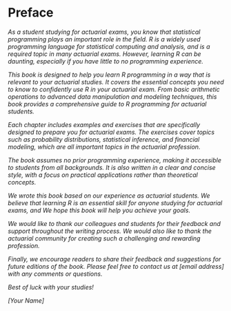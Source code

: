 # Preface {.unnumbered}

*As a student studying for actuarial exams, you know that statistical programming plays an important role in the field. R is a widely used programming language for statistical computing and analysis, and is a required topic in many actuarial exams. However, learning R can be daunting, especially if you have little to no programming experience.*

*This book is designed to help you learn R programming in a way that is relevant to your actuarial studies. It covers the essential concepts you need to know to confidently use R in your actuarial exam. From basic arithmetic operations to advanced data manipulation and modeling techniques, this book provides a comprehensive guide to R programming for actuarial students.*

*Each chapter includes examples and exercises that are specifically designed to prepare you for actuarial exams. The exercises cover topics such as probability distributions, statistical inference, and financial modeling, which are all important topics in the actuarial profession.*

*The book assumes no prior programming experience, making it accessible to students from all backgrounds. It is also written in a clear and concise style, with a focus on practical applications rather than theoretical concepts.*

*We wrote this book based on our experience as actuarial students. We believe that learning R is an essential skill for anyone studying for actuarial exams, and We hope this book will help you achieve your goals.*

*We would like to thank our colleagues and students for their feedback and support throughout the writing process. We would also like to thank the actuarial community for creating such a challenging and rewarding profession.*

*Finally, we encourage readers to share their feedback and suggestions for future editions of the book. Please feel free to contact us at \[email address\] with any comments or questions.*

*Best of luck with your studies!*

*\[Your Name\]*

*\
*
